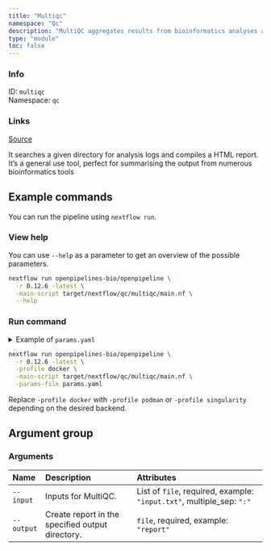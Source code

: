 ```yaml
---
title: "Multiqc"
namespace: "Qc"
description: "MultiQC aggregates results from bioinformatics analyses across many samples into a single report."
type: "module"
toc: false
---
```


::: {.column-margin}

### Info

ID: `multiqc`  
Namespace: `qc`

### Links
[Source](https://github.com/openpipelines-bio/openpipeline/blob/0.12.6/./src/qc/multiqc){.btn-action .btn-sm .btn-info .btn role="button"}

:::

It searches a given directory for analysis logs and compiles a HTML report. It's a general use tool, perfect for summarising the output from numerous bioinformatics tools

## Example commands

You can run the pipeline using `nextflow run`.

### View help

You can use `--help` as a parameter to get an overview of the possible parameters.

```bash
nextflow run openpipelines-bio/openpipeline \
  -r 0.12.6 -latest \
  -main-script target/nextflow/qc/multiqc/main.nf \
  --help
```

### Run command

<details>
<summary>Example of `params.yaml`</summary>
```yaml
# Arguments
input: # please fill in - example: ["input.txt"]
# output: "$id.$key.output.output"

# Nextflow input-output arguments
publish_dir: # please fill in - example: "output/"
# param_list: "my_params.yaml"
```
</details>

```bash
nextflow run openpipelines-bio/openpipeline \
  -r 0.12.6 -latest \
  -profile docker \
  -main-script target/nextflow/qc/multiqc/main.nf \
  -params-file params.yaml
```

:::{.callout-note}
Replace `-profile docker` with `-profile podman` or `-profile singularity` depending on the desired backend.
:::

## Argument group

### Arguments

|Name       |Description                                      |Attributes                                                            |
|:----------|:------------------------------------------------|:---------------------------------------------------------------------|
|`--input`  |Inputs for MultiQC.                              |List of `file`, required, example: `"input.txt"`, multiple_sep: `":"` |
|`--output` |Create report in the specified output directory. |`file`, required, example: `"report"`                                 |

